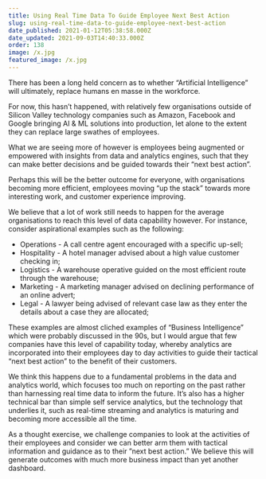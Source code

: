 ```yaml
---
title: Using Real Time Data To Guide Employee Next Best Action
slug: using-real-time-data-to-guide-employee-next-best-action
date_published: 2021-01-12T05:38:58.000Z
date_updated: 2021-09-03T14:40:33.000Z
order: 138
image: /x.jpg
featured_image: /x.jpg
---
```


There has been a long held concern as to whether “Artificial Intelligence” will ultimately, replace humans en masse in the workforce.  

For now, this hasn’t happened, with relatively few organisations outside of Silicon Valley technology companies such as Amazon, Facebook and Google bringing AI & ML solutions into production, let alone to the extent they can replace large swathes of employees.

What we are seeing more of however is employees being augmented or empowered with insights from data and analytics engines, such that they can make better decisions and be guided towards their “next best action”.  

Perhaps this will be the better outcome for everyone, with organisations becoming more efficient, employees moving “up the stack” towards more interesting work, and customer experience improving.  

We believe that a lot of work still needs to happen for the average organisations to reach this level of data capability however.  For instance, consider aspirational examples such as the following:

- Operations - A call centre agent encouraged with a specific up-sell;
- Hospitality - A hotel manager advised about a high value customer checking in;
- Logistics - A warehouse operative guided on the most efficient route through the warehouse;
- Marketing - A marketing manager advised on declining performance of an online advert;
- Legal - A lawyer being advised of relevant case law as they enter the details about a case they are allocated; 

These examples are almost cliched examples of “Business Intelligence” which were probably discussed in the 90s, but I would argue that few companies have this level of capability today, whereby analytics are incorporated into their employees day to day activities to guide their tactical “next best action” to the benefit of their customers.

We think this happens due to a fundamental problems in the data and analytics world, which focuses too much on reporting on the past rather than harnessing real time data to inform the future.  It’s also has a higher technical bar than simple self service analytics, but the technology that underlies it, such as real-time streaming and analytics is maturing and becoming more accessible all the time.  

As a thought exercise, we challenge companies to look at the activities of their employees and consider we can better arm them with tactical information and guidance as to their ”next best action.”  We believe this will generate outcomes with much more business impact than yet another dashboard.  


